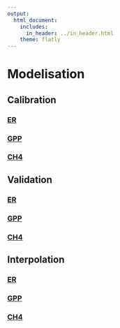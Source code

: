 ```yaml
---
output:
  html_document:
    includes:
      in_header: ../in_header.html
    theme: flatly
---
```


# Modelisation

## Calibration
### <a href="calibration/ER_perCampaign_cal.html"> ER </a>
### <a href="calibration/GPP_perCampaign_cal.html"> GPP </a>
### <a href="calibration/ch4_perCampaign_cal.html"> CH4 </a>
## Validation
### <a href="validation/ER_perCampaign_val.html"> ER </a>
### <a href="validation/GPP_perCampaign_val.html"> GPP </a>
### <a href="validation/ch4_perCampaign_val.html"> CH4 </a>
## Interpolation
### <a href="interpolation/ER_perCampaign_int.html"> ER </a>
### <a href="interpolation/GPP_perCampaign_int.html"> GPP </a>
### <a href="interpolation/ch4_perCampaign_int.html"> CH4 </a>